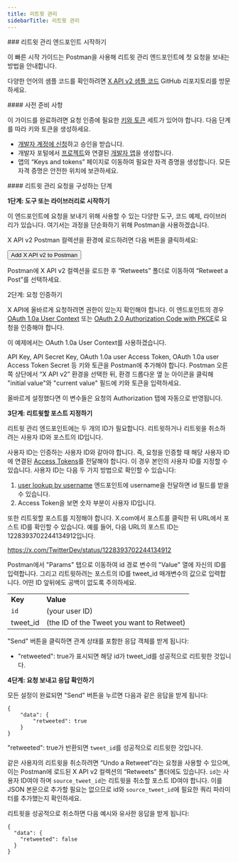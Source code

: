 ```yaml
---
title: 리트윗 관리
sidebarTitle: 리트윗 관리
---
```



<div id="getting-started-with-the-manage-retweets-endpoints">
  ### 리트윗 관리 엔드포인트 시작하기
</div>

이 빠른 시작 가이드는 Postman을 사용해 리트윗 관리 엔드포인트에 첫 요청을 보내는 방법을 안내합니다.

다양한 언어의 샘플 코드를 확인하려면 [X API v2 샘플 코드](https://github.com/xdevplatform/Twitter-API-v2-sample-code) GitHub 리포지토리를 방문하세요. 

<div id="prerequisites">
  #### 사전 준비 사항
</div>

이 가이드를 완료하려면 요청 인증에 필요한 [키와 토큰](/ko/resources/fundamentals/authentication) 세트가 있어야 합니다. 다음 단계를 따라 키와 토큰을 생성하세요.

- [개발자 계정에 신청](https://developer.x.com/en/apply-for-access)하고 승인을 받습니다.
- 개발자 포털에서 [프로젝트](/ko/resources/fundamentals/projects)와 연결된 [개발자 앱](/ko/resources/fundamentals/developer-apps)을 생성합니다.
- 앱의 “Keys and tokens” 페이지로 이동하여 필요한 자격 증명을 생성합니다. 모든 자격 증명은 안전한 위치에 보관하세요.

<div id="steps-to-build-a-manage-retweets-request">
  #### 리트윗 관리 요청을 구성하는 단계
</div>

**1단계: 도구 또는 라이브러리로 시작하기**

이 엔드포인트에 요청을 보내기 위해 사용할 수 있는 다양한 도구, 코드 예제, 라이브러리가 있습니다. 여기서는 과정을 단순화하기 위해 Postman을 사용하겠습니다.

X API v2 Postman 컬렉션을 환경에 로드하려면 다음 버튼을 클릭하세요:

<Button href="https://app.getpostman.com/run-collection/9956214-784efcda-ed4c-4491-a4c0-a26470a67400">
  Add X API v2 to Postman
</Button>

Postman에 X API v2 컬렉션을 로드한 후 “Retweets” 폴더로 이동하여 “Retweet a Post”를 선택하세요.
 

2단계: 요청 인증하기

X API에 올바르게 요청하려면 권한이 있는지 확인해야 합니다. 이 엔드포인트의 경우 [OAuth 1.0a User Context](/ko/resources/fundamentals/authentication) 또는 [OAuth 2.0 Authorization Code with PKCE](ko/resources/fundamentals/authentication#oauth-2-0-authorization-code-flow-with-pkce-2)로 요청을 인증해야 합니다.

이 예제에서는 OAuth 1.0a User Context를 사용하겠습니다.

API Key, API Secret Key, OAuth 1.0a user Access Token, OAuth 1.0a user Access Token Secret 등 키와 토큰을 Postman에 추가해야 합니다. Postman 오른쪽 상단에서 “X API v2” 환경을 선택한 뒤, 환경 드롭다운 옆 눈 아이콘을 클릭해 "initial value"와 "current value" 필드에 키와 토큰을 입력하세요.

올바르게 설정했다면 이 변수들은 요청의 Authorization 탭에 자동으로 반영됩니다.

**3단계: 리트윗할 포스트 지정하기**

리트윗 관리 엔드포인트에는 두 개의 ID가 필요합니다. 리트윗하거나 리트윗을 취소하려는 사용자 ID와 포스트의 ID입니다.

사용자 ID는 인증하는 사용자 ID와 같아야 합니다. 즉, 요청을 인증할 때 해당 사용자 ID에 연결된 [Access Tokens](/ko/resources/fundamentals/authentication#obtaining-access-tokens-using-3-legged-oauth-flow)를 전달해야 합니다. 이 경우 본인의 사용자 ID를 지정할 수 있습니다. 사용자 ID는 다음 두 가지 방법으로 확인할 수 있습니다:

1. [user lookup by username](/ko/x-api/users/user-lookup-by-username) 엔드포인트에 username을 전달하면 id 필드를 받을 수 있습니다. 
2. Access Token을 보면 숫자 부분이 사용자 ID입니다.
    

또한 리트윗할 포스트를 지정해야 합니다. X.com에서 포스트를 클릭한 뒤 URL에서 포스트 ID를 확인할 수 있습니다. 예를 들어, 다음 URL의 포스트 ID는 1228393702244134912입니다.

https://x.com/TwitterDev/status/1228393702244134912

Postman에서 "Params" 탭으로 이동하여 id 경로 변수의 "Value" 열에 자신의 ID를 입력합니다. 그리고 리트윗하려는 포스트의 ID를 tweet\_id 매개변수의 값으로 입력합니다. 어떤 ID 앞뒤에도 공백이 없도록 주의하세요.

|     |     |
| :--- | :--- |
| **Key** | **Value** |
| `id` | (your user ID) |
| tweet\_id | (the ID of the Tweet you want to Retweet) |

"Send" 버튼을 클릭하면 관계 상태를 포함한 응답 객체를 받게 됩니다:

- "retweeted": true가 표시되면 해당 id가 tweet\_id를 성공적으로 리트윗한 것입니다.
   

**4단계: 요청 보내고 응답 확인하기**

모든 설정이 완료되면 "Send" 버튼을 누르면 다음과 같은 응답을 받게 됩니다:

```
{
    "data": {
        "retweeted": true
    }
}
```

"retweeted": true가 반환되면 `tweet_id`를 성공적으로 리트윗한 것입니다.

같은 사용자의 리트윗을 취소하려면 “Undo a Retweet”라는 요청을 사용할 수 있으며, 이는 Postman에 로드된 X API v2 컬렉션의 “Retweets” 폴더에도 있습니다. `id`는 사용자 ID여야 하며 `source_tweet_id`는 리트윗을 취소할 포스트 ID여야 합니다. 이를 JSON 본문으로 추가할 필요는 없으므로 id와 `source_tweet_id`에 필요한 쿼리 파라미터를 추가했는지 확인하세요. 

리트윗을 성공적으로 취소하면 다음 예시와 유사한 응답을 받게 됩니다:

```
{
  "data": {
    "retweeted": false
  }
}
```